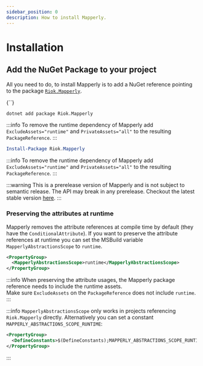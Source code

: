 ```yaml
---
sidebar_position: 0
description: How to install Mapperly.
---
```



# Installation

## Add the NuGet Package to your project

All you need to do, to install Mapperly is to add a NuGet reference pointing to the package [`Riok.Mapperly`](https://www.nuget.org/packages/Riok.Mapperly).

<Tabs>
  <TabItem value="csproj" label="PackageReference" default>
      <CodeBlock language="xml">{`<PackageReference Include="Riok.Mapperly" Version="${useDocusaurusContext().siteConfig.customFields.mapperlyVersion}" ExcludeAssets="runtime" PrivateAssets="all" />`}</CodeBlock>
  </TabItem>
<TabItem value="dontet-cli" label=".NET CLI">

```bash
dotnet add package Riok.Mapperly
```

:::info
To remove the runtime dependency of Mapperly add
`ExcludeAssets="runtime"` and `PrivateAssets="all"`
to the resulting `PackageReference`.
:::

</TabItem>
<TabItem value="pkg-manager" label="Package Manager">

```powershell
Install-Package Riok.Mapperly
```

:::info
To remove the runtime dependency of Mapperly add
`ExcludeAssets="runtime"` and `PrivateAssets="all"`
to the resulting `PackageReference`.
:::

</TabItem>
</Tabs>

<Conditional condition={!useDocusaurusContext().siteConfig.customFields.environment.stable}>

:::warning
This is a prerelease version of Mapperly and is not subject to semantic release.
The API may break in any prerelease.
Checkout the latest stable version [here](https://mapperly.riok.app).
:::

</Conditional>

### Preserving the attributes at runtime

Mapperly removes the attribute references at compile time by default (they have the `ConditionalAttribute`).
If you want to preserve the attribute references at runtime
you can set the MSBuild variable `MapperlyAbstractionsScope` to `runtime`.

```xml
<PropertyGroup>
  <MapperlyAbstractionsScope>runtime</MapperlyAbstractionsScope>
</PropertyGroup>
```

:::info
When preserving the attribute usages, the Mapperly package reference needs to include the runtime assets.  
Make sure `ExcludeAssets` on the `PackageReference` does not include `runtime`.
:::

:::info
`MapperlyAbstractionsScope` only works in projects referencing `Riok.Mapperly` directly.
Alternatively you can set a constant `MAPPERLY_ABSTRACTIONS_SCOPE_RUNTIME`:

```xml
<PropertyGroup>
  <DefineConstants>$(DefineConstants);MAPPERLY_ABSTRACTIONS_SCOPE_RUNTIME</DefineConstants>
</PropertyGroup>
```

:::
